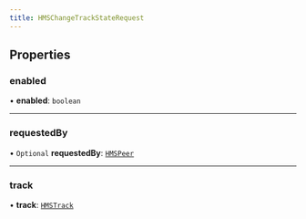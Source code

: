 ```yaml
---
title: HMSChangeTrackStateRequest
---
```


## Properties

### enabled

• **enabled**: `boolean`

---

### requestedBy

• `Optional` **requestedBy**: [`HMSPeer`](/api-reference/javascript/v2/interfaces/HMSPeer)

---

### track

• **track**: [`HMSTrack`](/api-reference/javascript/v2/home/content#hmstrack)

